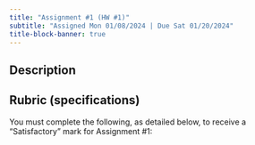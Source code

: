 ```yaml
---
title: "Assignment #1 (HW #1)"
subtitle: "Assigned Mon 01/08/2024 | Due Sat 01/20/2024"
title-block-banner: true
---
```


## Description 

## Rubric (specifications)

You must complete the following, as detailed below, to receive a "Satisfactory" mark for Assignment #1:
